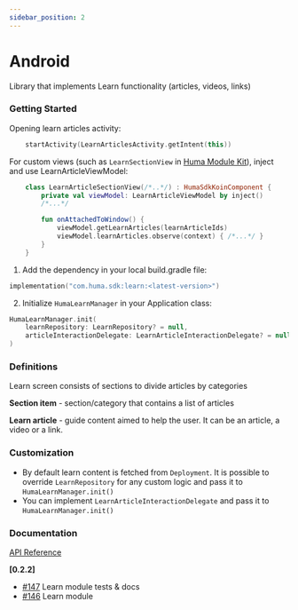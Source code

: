 ```yaml
---
sidebar_position: 2
---
```




# Android
Library that implements Learn functionality (articles, videos, links)

### Getting Started
<Tabs>
<TabItem value="example" label="Example" default>

Opening learn articles activity:
```kotlin
    startActivity(LearnArticlesActivity.getIntent(this))
```

For custom views (such as `LearnSectionView` in [Huma Module Kit](Module%20Kit/Android.mdx)), inject and use LearnArticleViewModel:

```kotlin
    class LearnArticleSectionView(/*..*/) : HumaSdkKoinComponent {
        private val viewModel: LearnArticleViewModel by inject()
        /*...*/

        fun onAttachedToWindow() {
            viewModel.getLearnArticles(learnArticleIds)
            viewModel.learnArticles.observe(context) { /*...*/ }
        }
    }
```

</TabItem>
<TabItem value="installing" label="Installing">

1. Add the dependency in your local build.gradle file:
```kotlin
implementation("com.huma.sdk:learn:<latest-version>")
```
2. Initialize `HumaLearnManager` in your Application class:
```kotlin
HumaLearnManager.init(
    learnRepository: LearnRepository? = null,
    articleInteractionDelegate: LearnArticleInteractionDelegate? = null
)
```

</TabItem>
<TabItem value="readme" label="Readme" default>

### Definitions

Learn screen consists of sections to divide articles by categories

**Section item** - section/category that contains a list of articles

**Learn article** - guide content aimed to help the user. It can be an article, a video or a link.

### Customization

* By default learn content is fetched from `Deployment`. It is possible to override `LearnRepository` for any custom logic and pass it to `HumaLearnManager.init()`
* You can implement `LearnArticleInteractionDelegate` and pass it to `HumaLearnManager.init()`

### Documentation
[API Reference](https://github.com/huma-engineering/huma-android-sdk/releases)

</TabItem>
<TabItem value="changelog" label="Changelog">

**[0.2.2]**

  - [#147](https://github.com/huma-engineering/huma-android-sdk/pull/147) Learn module tests & docs
  - [#146](https://github.com/huma-engineering/huma-android-sdk/pull/146) Learn module
  
</TabItem>
</Tabs>

